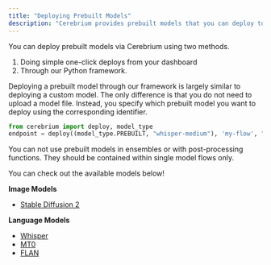 ```yaml
---
title: "Deploying Prebuilt Models"
description: "Cerebrium provides prebuilt models that you can deploy to an API."
---
```


You can deploy prebuilt models via Cerebrium using two methods.
<ol>
<li>Doing simple one-click deploys from your dashboard</li>
<li> Through our Python framework. </li>
</ol>
Deploying a prebuilt model through our framework is largely similar to deploying a custom model. The only difference is that you do not need to upload a model file.
Instead, you specify which prebuilt model you want to deploy using the corresponding identifier.

```python Deploy a prebuilt Whisper Model
from cerebrium import deploy, model_type
endpoint = deploy((model_type.PREBUILT, "whisper-medium"), 'my-flow', "<API_KEY>")
```

<Note>
  You can not use prebuilt models in ensembles or with post-processing
  functions. They should be contained within single model flows only.
</Note>

You can check out the available models below!

**Image Models**

- [Stable Diffusion 2](/cerebrium/prebuilt-models/image-models/stable-diffusion-2)

**Language Models**

- [Whisper](/cerebrium/prebuilt-models/language-models/whisper)
- [MT0](cerebrium/prebuilt-models/language-models/mt0)
- [FLAN](cerebrium/prebuilt-models/language-models/flanT5)
